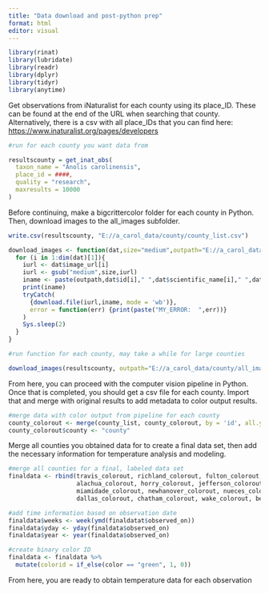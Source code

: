 ```yaml
---
title: "Data download and post-python prep"
format: html
editor: visual
---
```


```r
library(rinat)
library(lubridate)
library(readr)
library(dplyr)
library(tidyr)
library(anytime)
```

Get observations from iNaturalist for each county using its place_ID. These can be found at the end of the URL when searching that county. Alternatively, there is a csv with all place_IDs that you can find here: <https://www.inaturalist.org/pages/developers>

```r

#run for each county you want data from

resultscounty = get_inat_obs(
  taxon_name = "Anolis carolinensis",
  place_id = ####,
  quality = "research",
  maxresults = 10000
)
```

Before continuing, make a bigcrittercolor folder for each county in Python. Then, download images to the all_images subfolder.

```r
write.csv(resultscounty, "E://a_carol_data/county/county_list.csv")

download_images <- function(dat,size="medium",outpath="E://a_carol_data/county/all_images/"){
  for (i in 1:dim(dat)[1]){
    iurl <- dat$image_url[i]
    iurl <- gsub("medium",size,iurl)
    iname <- paste(outpath,dat$id[i]," ",dat$scientific_name[i]," ",dat$observed_on[i],".jpg",sep="")
    print(iname)
    tryCatch(
      {download.file(iurl,iname, mode = 'wb')},
      error = function(err) {print(paste("MY_ERROR:  ",err))}
    )
    Sys.sleep(2)
  }
}

#run function for each county, may take a while for large counties

download_images(resultscounty, outpath="E://a_carol_data/county/all_images")

```

From here, you can proceed with the computer vision pipeline in Python. Once that is completed, you should get a csv file for each county. Import that and merge with original results to add metadata to color output results.

```r
#merge data with color output from pipeline for each county
county_colorout <- merge(county_list, county_colorout, by = 'id', all.y = TRUE )
county_colorout$county <- "county"
```

Merge all counties you obtained data for to create a final data set, then add the necessary information for temperature analysis and modeling.

```r
#merge all counties for a final, labeled data set
finaldata <- rbind(travis_colorout, richland_colorout, fulton_colorout, harris_colorout, hillsborough_colorout, 
                   alachua_colorout, horry_colorout, jefferson_colorout, leon_colorout, mecklenburg_colorout,
                   miamidade_colorout, newhanover_colorout, nueces_colorout, orange_colorout, orleans_colorout,
                   dallas_colorout, chatham_colorout, wake_colorout, bexar_colorout, broward_colorout)

#add time information based on observation date
finaldata$weeks <- week(ymd(finaldatat$observed_on))
finaldata$yday <- yday(finaldata$observed_on)
finaldata$year <- year(finaldata$observed_on)

#create binary color ID
finaldata <- finaldata %>%
  mutate(colorid = if_else(color == "green", 1, 0))

```

From here, you are ready to obtain temperature data for each observation
